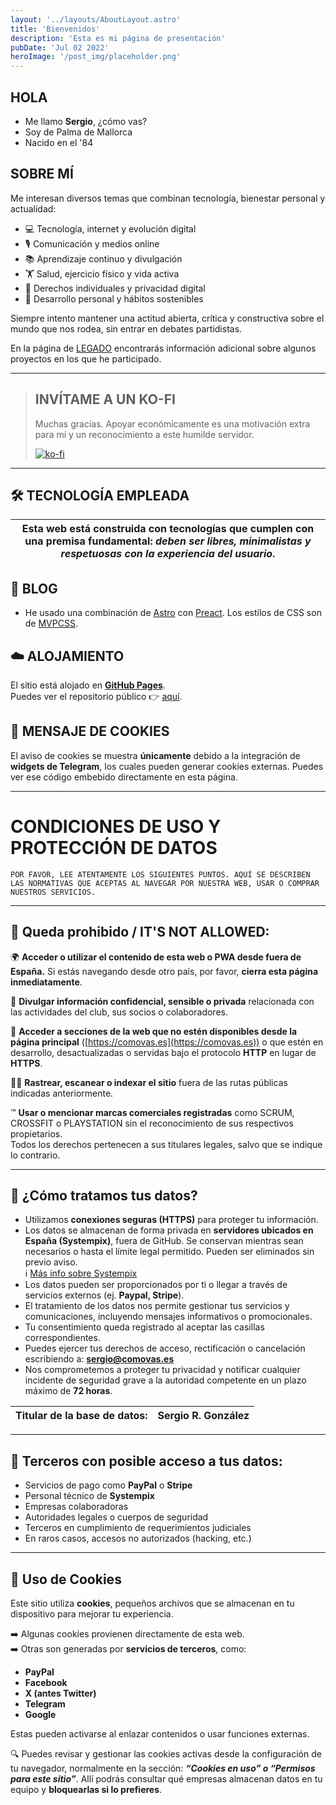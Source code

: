 ```yaml
---
layout: '../layouts/AboutLayout.astro'
title: 'Bienvenidos'
description: 'Esta es mi página de presentación'
pubDate: 'Jul 02 2022'
heroImage: '/post_img/placeholder.png'
---
```


## HOLA

* Me llamo **Sergio**, ¿cómo vas?
* Soy de Palma de Mallorca
* Nacido en el '84

<Contador client:idle></Contador>
---
## SOBRE MÍ

<script async src="https://telegram.org/js/telegram-widget.js?15" data-telegram-post="sergiocomovas/9" data-width="100%"></script> 


Me interesan diversos temas que combinan tecnología, bienestar personal y actualidad:

* 💻 Tecnología, internet y evolución digital  
* 🎙️ Comunicación y medios online  
* 📚 Aprendizaje continuo y divulgación  
* 🏋️ Salud, ejercicio físico y vida activa  
* 🔐 Derechos individuales y privacidad digital  
* 🌱 Desarrollo personal y hábitos sostenibles  

Siempre intento mantener una actitud abierta, crítica y constructiva sobre el mundo que nos rodea, sin entrar en debates partidistas.

En la página de [LEGADO](https://web.comovas.es/blog/20210901_legado/) encontrarás información adicional sobre algunos proyectos en los que he participado. 

---
>
>## INVÍTAME A UN KO-FI
>
>Muchas gracias. Apoyar económicamente es una motivación extra para mí y un reconocimiento a este humilde servidor. 
>
><a href="https://ko-fi.com/R6R52N4QJ/donate" target="_blank"><img src="https://ko-fi.com/img/githubbutton_sm.svg" alt="ko-fi" class="img-fluid"></img></a>

--- 

## 🛠️ TECNOLOGÍA EMPLEADA 

| Esta web está construida con tecnologías que cumplen con una premisa fundamental: *deben ser libres, minimalistas y respetuosas con la experiencia del usuario*. |
:--:|


## 📝 **BLOG**

- He usado una combinación de <a href="https://astro.build" target="_blank">Astro</a> con <a href="https://preactjs.com" target="_blank">Preact</a>. Los estilos de CSS son de <a target="_blank" href="https://andybrewer.github.io/mvp/">MVPCSS</a>.

## ☁️ **ALOJAMIENTO**

El sitio está alojado en **[GitHub Pages](https://pages.github.com/)**.  
Puedes ver el repositorio público 👉 [aquí](https://github.com/sergiocomovas/webcomovas).

## 🍪 **MENSAJE DE COOKIES**

El aviso de cookies se muestra **únicamente** debido a la integración de **widgets de Telegram**, los cuales pueden generar cookies externas. Puedes ver ese código embebido directamente en esta página.

---

# CONDICIONES DE USO Y PROTECCIÓN DE DATOS

```POR FAVOR, LEE ATENTAMENTE LOS SIGUIENTES PUNTOS. AQUÍ SE DESCRIBEN LAS NORMATIVAS QUE ACEPTAS AL NAVEGAR POR NUESTRA WEB, USAR O COMPRAR NUESTROS SERVICIOS.```

--- 

## 🚫 Queda prohibido / IT'S NOT ALLOWED:

🌍 **Acceder o utilizar el contenido de esta web o PWA desde fuera de España.**  Si estás navegando desde otro país, por favor, **cierra esta página inmediatamente**.

🔐 **Divulgar información confidencial, sensible o privada** relacionada con las actividades del club, sus socios o colaboradores.

🚷 **Acceder a secciones de la web que no estén disponibles desde la página principal**  ([https://comovas.es](https://comovas.es)) o que estén en desarrollo, desactualizadas o servidas bajo el protocolo **HTTP** en lugar de **HTTPS**.

🕵️‍♂️ **Rastrear, escanear o indexar el sitio** fuera de las rutas públicas indicadas anteriormente.

™️ **Usar o mencionar marcas comerciales registradas** como SCRUM, CROSSFIT o PLAYSTATION sin el reconocimiento de sus respectivos propietarios.  
  Todos los derechos pertenecen a sus titulares legales, salvo que se indique lo contrario.

---

## 🔐 ¿Cómo tratamos tus datos?

- Utilizamos **conexiones seguras (HTTPS)** para proteger tu información.
- Los datos se almacenan de forma privada en **servidores ubicados en España (Systempix)**, fuera de GitHub. Se conservan mientras sean necesarios o hasta el límite legal permitido. Pueden ser eliminados sin previo aviso.  
ℹ️ [Más info sobre Systempix](https://blog.systempix.com/aloja-tu-web-en-systempix-y-cumple-con-la-rgpd-gdpr/)
- Los datos pueden ser proporcionados por ti o llegar a través de servicios externos (ej. **Paypal, Stripe**).
- El tratamiento de los datos nos permite gestionar tus servicios y comunicaciones, incluyendo mensajes informativos o promocionales.
- Tu consentimiento queda registrado al aceptar las casillas correspondientes.
- Puedes ejercer tus derechos de acceso, rectificación o cancelación escribiendo a: **sergio@comovas.es**
- Nos comprometemos a proteger tu privacidad y notificar cualquier incidente de seguridad grave a la autoridad competente en un plazo máximo de **72 horas**.

| Titular de la base de datos: | **Sergio R. González** |
--|--

---

## 📎 Terceros con posible acceso a tus datos:

- Servicios de pago como **PayPal** o **Stripe**  
- Personal técnico de **Systempix**  
- Empresas colaboradoras  
- Autoridades legales o cuerpos de seguridad  
- Terceros en cumplimiento de requerimientos judiciales  
- En raros casos, accesos no autorizados (hacking, etc.)

--- 

## 🍪 Uso de Cookies

Este sitio utiliza **cookies**, pequeños archivos que se almacenan en tu dispositivo para mejorar tu experiencia.

➡️ Algunas cookies provienen directamente de esta web.  
➡️ Otras son generadas por **servicios de terceros**, como:

- **PayPal**
- **Facebook**
- **X (antes Twitter)**
- **Telegram**
- **Google**

Estas pueden activarse al enlazar contenidos o usar funciones externas.

🔍 Puedes revisar y gestionar las cookies activas desde la configuración de tu navegador, normalmente en la sección:  **_“Cookies en uso” o “Permisos para este sitio”_**. Allí podrás consultar qué empresas almacenan datos en tu equipo y **bloquearlas si lo prefieres**.
